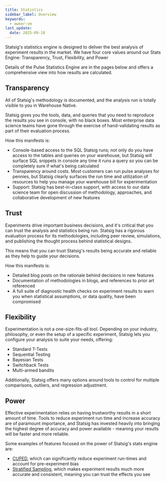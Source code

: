 ```yaml
---
title: Statistics
sidebar_label: Overview
keywords:
  - owner:vm
last_update:
  date: 2025-09-18
---
```


Statsig's statistics engine is designed to deliver the best analysis of experiment results in the market. We have four core values around our Stats Engine: Transparency, Trust, Flexibility, and Power

Details of the Pulse Statistics Engine are in the pages below and offers a comprehensive view into how results are calculated.

## Transparency

All of Statsig's methodology is documented, and the analysis run is totally visible to you in Warehouse Native.

Statsig gives you the tools, data, and queries that you need to reproduce the results you see in console, with no black boxes. Most enterprise data science teams have gone through the exercise of hand-validating results as part of their evaluation process.

How this manifests is:

- Console-based access to the SQL Statsig runs; not only do you have access to the tables and queries on your warehouse, but Statsig will surface SQL snippets in console any time it runs a query so you can be completely sure if what's being calculated
- Transparency around costs. Most customers can run pulse analyses for pennies, but Statsig clearly surfaces the run time and utilization of resources to help you manage your warehouse bill for experimentation
- Support: Statsig has best-in-class support, with access to our data science team for open discussion of methodology, approaches, and collaborative development of new features

## Trust

Experiments drive important business decisions, and it's critical that you can trust the analysis and statistics being run. Statsig has a rigorous evaluation process for its methodologies, including peer review, simulations, and publishing the thought process behind statistical designs.

This means that you can trust Statsig's results being accurate and reliable as they help to guide your decisions.

How this manifests is:

- Detailed blog posts on the rationale behind decisions in new features
- Documentation of methodologies in blogs, and references to prior art referenced
- A full suite of diagnostic health checks on experiment results to warn you when statistical assumptions, or data quality, have been compromised

## Flexibility

Experimentation is not a one-size-fits-all tool. Depending on your industry, philosophy, or even the setup of a specific experiment, Statsig lets you configure your analysis to suite your needs, offering:

- Standard T-Tests
- Sequential Testing
- Bayesian Tests
- Switchback Tests
- Multi-armed bandits

Additionally, Statsig offers many options around tools to control for multiple comparisons, outliers, and regression adjustment.

## Power

Effective experimentation relies on having trustworthy results in a short amount of time. Tools to reduce experiment run time and increase accuracy are of paramount importance, and Statsig has invested heavily into bringing the highest degree of accuracy and power available - meaning your results will be faster and more reliable.

Some examples of features focused on the power of Statsig's stats engine are:

- [CUPED](https://www.statsig.com/blog/cuped), which can significantly reduce experiment run-times and account for pre-experiment bias
- [Stratified Sampling](/experiments-plus/stratified-sampling), which makes experiment results much more accurate and consistent, meaning you can trust the effects you see

